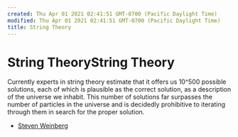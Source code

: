 ```yaml
---
created: Thu Apr 01 2021 02:41:51 GMT-0700 (Pacific Daylight Time)
modified: Thu Apr 01 2021 02:41:51 GMT-0700 (Pacific Daylight Time)
title: String Theory
---
```

# String TheoryString Theory

Currently experts in string theory estimate that it offers us 10^500 possible solutions, each of which is plausible as the correct solution, as a description of the universe we inhabit. This number of solutions far surpasses the number of particles in the universe and is decidedly prohibitive to iterating through them in search for the proper solution.

- [Steven Weinberg](https://www.closertotruth.com/series/what-the-theory-everything)